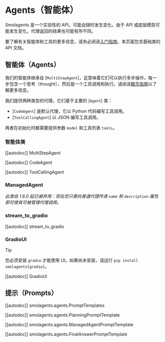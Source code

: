 
<!--Copyright 2024 The HuggingFace Team. All rights reserved.

Licensed under the Apache License, Version 2.0 (the "License"); you may not use this file except in compliance with
the License. You may obtain a copy of the License at

http://www.apache.org/licenses/LICENSE-2.0

Unless required by applicable law or agreed to in writing, software distributed under the License is distributed on
an "AS IS" BASIS, WITHOUT WARRANTIES OR CONDITIONS OF ANY KIND, either express or implied. See the License for the
specific language governing permissions and limitations under the License.

⚠️ Note that this file is in Markdown but contain specific syntax for our doc-builder (similar to MDX) that may not be
rendered properly in your Markdown viewer.

-->
# Agents（智能体）

<Tip warning={true}>

Smolagents 是一个实验性的 API，可能会随时发生变化。由于 API 或底层模型可能发生变化，代理返回的结果也可能有所不同。

</Tip>

要了解有关智能体和工具的更多信息，请务必阅读[入门指南](../index)。本页面包含基础类的 API 文档。

## 智能体（Agents）

我们的智能体继承自 [`MultiStepAgent`]，这意味着它们可以执行多步操作，每一步包含一个思考（thought），然后是一个工具调用和执行。请阅读[概念指南](../conceptual_guides/react)以了解更多信息。

我们提供两种类型的代理，它们基于主要的 [`Agent`] 类：
  - [`CodeAgent`] 是默认代理，它以 Python 代码编写工具调用。
  - [`ToolCallingAgent`] 以 JSON 编写工具调用。

两者在初始化时都需要提供参数 `model` 和工具列表 `tools`。

### 智能体类

[[autodoc]] MultiStepAgent

[[autodoc]] CodeAgent

[[autodoc]] ToolCallingAgent

### ManagedAgent

_此类自 1.8.0 起已被弃用：现在您只需向普通代理传递 `name` 和 `description` 属性即可使其可被管理代理调用。_

### stream_to_gradio

[[autodoc]] stream_to_gradio

### GradioUI

> [!TIP]
> 您必须安装 `gradio` 才能使用 UI。如果尚未安装，请运行 `pip install smolagents[gradio]`。

[[autodoc]] GradioUI

## 提示（Prompts）

[[autodoc]] smolagents.agents.PromptTemplates

[[autodoc]] smolagents.agents.PlanningPromptTemplate

[[autodoc]] smolagents.agents.ManagedAgentPromptTemplate

[[autodoc]] smolagents.agents.FinalAnswerPromptTemplate
